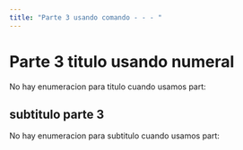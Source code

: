 ```yaml
---
title: "Parte 3 usando comando - - - "
---
```

# Parte 3 titulo usando numeral

No hay enumeracion para titulo cuando usamos part: 

## subtitulo parte 3

No hay enumeracion para subtitulo cuando usamos part: 